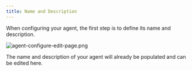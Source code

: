 ```yaml
---
title: Name and Description
---
```

When configuring your agent, the first step is to define its name and description.

![agent-configure-edit-page.png](/docs/assets/agents/create-steps/agent-configure-edit-page.png)

The name and description of your agent will already be populated and can be edited here.
